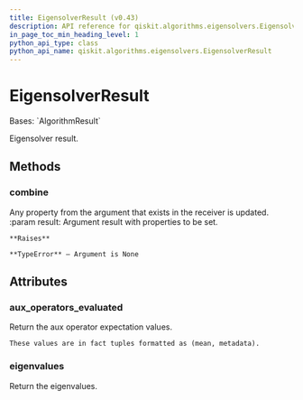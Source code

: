 ```yaml
---
title: EigensolverResult (v0.43)
description: API reference for qiskit.algorithms.eigensolvers.EigensolverResult in qiskit v0.43
in_page_toc_min_heading_level: 1
python_api_type: class
python_api_name: qiskit.algorithms.eigensolvers.EigensolverResult
---
```


# EigensolverResult

<Class id="qiskit.algorithms.eigensolvers.EigensolverResult" isDedicatedPage={true} github="https://github.com/qiskit/qiskit/tree/stable/0.24/qiskit/algorithms/eigensolvers/eigensolver.py" signature="EigensolverResult" modifiers="class">
  Bases: `AlgorithmResult`

  Eigensolver result.

  ## Methods

  <span id="qiskit-algorithms-eigensolvers-eigensolverresult-combine" />

  ### combine

  <Function id="qiskit.algorithms.eigensolvers.EigensolverResult.combine" signature="EigensolverResult.combine(result)">
    Any property from the argument that exists in the receiver is updated. :param result: Argument result with properties to be set.

    **Raises**

    **TypeError** – Argument is None
  </Function>

  ## Attributes

  ### aux\_operators\_evaluated

  <Attribute id="qiskit.algorithms.eigensolvers.EigensolverResult.aux_operators_evaluated">
    Return the aux operator expectation values.

    These values are in fact tuples formatted as (mean, metadata).
  </Attribute>

  ### eigenvalues

  <Attribute id="qiskit.algorithms.eigensolvers.EigensolverResult.eigenvalues">
    Return the eigenvalues.
  </Attribute>
</Class>

